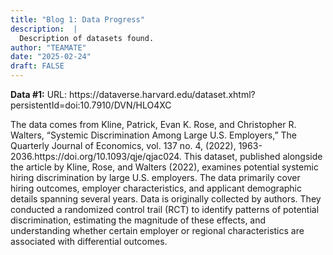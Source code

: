 ```yaml
---
title: "Blog 1: Data Progress"
description:  |
  Description of datasets found.
author: "TEAMATE"
date: "2025-02-24"
draft: FALSE
---
```



**Data #1:**
URL: https://dataverse.harvard.edu/dataset.xhtml?persistentId=doi:10.7910/DVN/HLO4XC

The data comes from Kline, Patrick, Evan K. Rose, and Christopher
R. Walters, "Systemic Discrimination Among Large U.S. Employers,"
The Quarterly Journal of Economics, vol. 137 no. 4, (2022),
1963-2036.https://doi.org/10.1093/qje/qjac024. This dataset, published
alongside the article by Kline, Rose, and Walters (2022), examines potential
systemic hiring discrimination by large U.S. employers. The data primarily
cover hiring outcomes, employer characteristics, and applicant demographic
details spanning several years. Data is originally collected by authors. They
conducted a randomized control trail (RCT) to identify patterns of potential
discrimination, estimating the magnitude of these effects, and understanding
whether certain employer or regional characteristics are associated with
differential outcomes.
